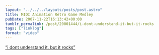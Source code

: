 ```yaml
---
layout: "../../../layouts/posts/post.astro"
title: MIDI Animation Rètro Game Medley
pubDate: 2007-11-22T16:13:42+00:00
tumblr_permalink: /post/20001444/i-dont-understand-it-but-it-rocks
tags: ["linklog"]
format: "video"
---
```



<YouTube id="https://www.youtube.com/watch?v=ASXnFRYf6LI" />

[&ldquo;i dont understand it. but it rocks&rdquo;][1]

[1]: https://www.youtube.com/watch?v=ASXnFRYf6LI
